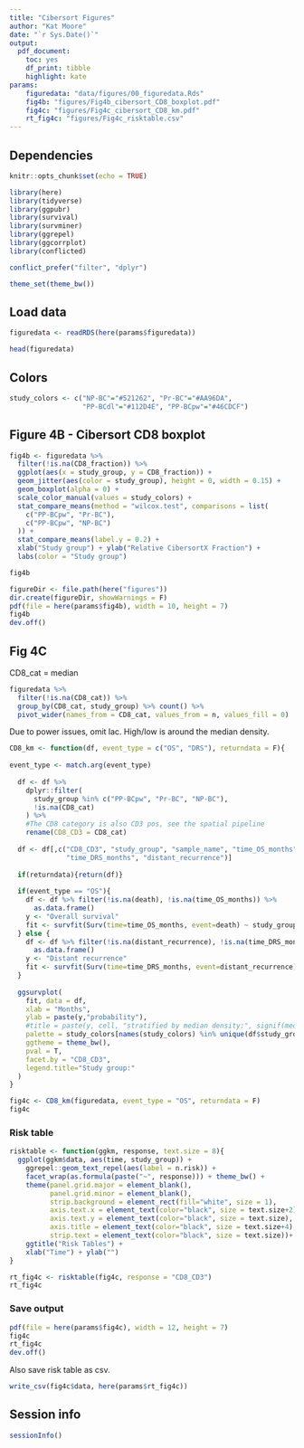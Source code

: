 ```yaml
---
title: "Cibersort Figures"
author: "Kat Moore"
date: "`r Sys.Date()`"
output: 
  pdf_document:
    toc: yes
    df_print: tibble
    highlight: kate
params:
    figuredata: "data/figures/00_figuredata.Rds"
    fig4b: "figures/Fig4b_cibersort_CD8_boxplot.pdf"
    fig4c: "figures/Fig4c_cibersort_CD8_km.pdf"
    rt_fig4c: "figures/Fig4c_risktable.csv"
---
```


## Dependencies

```r
knitr::opts_chunk$set(echo = TRUE)
```

```r
library(here)
library(tidyverse)
library(ggpubr)
library(survival)
library(survminer)
library(ggrepel)
library(ggcorrplot)
library(conflicted)

conflict_prefer("filter", "dplyr")

theme_set(theme_bw())
```

## Load data

```r
figuredata <- readRDS(here(params$figuredata))

head(figuredata)
```

## Colors

```r
study_colors <- c("NP-BC"="#521262", "Pr-BC"="#AA96DA",
                  "PP-BCdl"="#112D4E", "PP-BCpw"="#46CDCF")
```

## Figure 4B - Cibersort CD8 boxplot

```r
fig4b <- figuredata %>%
  filter(!is.na(CD8_fraction)) %>%
  ggplot(aes(x = study_group, y = CD8_fraction)) +
  geom_jitter(aes(color = study_group), height = 0, width = 0.15) +
  geom_boxplot(alpha = 0) +
  scale_color_manual(values = study_colors) +
  stat_compare_means(method = "wilcox.test", comparisons = list(
    c("PP-BCpw", "Pr-BC"),
    c("PP-BCpw", "NP-BC")
  )) +
  stat_compare_means(label.y = 0.2) +
  xlab("Study group") + ylab("Relative CibersortX Fraction") +
  labs(color = "Study group")

fig4b
```

```r
figureDir <- file.path(here("figures"))
dir.create(figureDir, showWarnings = F)
pdf(file = here(params$fig4b), width = 10, height = 7)
fig4b
dev.off()
```

## Fig 4C

CD8_cat = median

```r
figuredata %>%
  filter(!is.na(CD8_cat)) %>%
  group_by(CD8_cat, study_group) %>% count() %>%
  pivot_wider(names_from = CD8_cat, values_from = n, values_fill = 0)
```

Due to power issues, omit lac. High/low is around the median density.

```r
CD8_km <- function(df, event_type = c("OS", "DRS"), returndata = F){
  
event_type <- match.arg(event_type)
  
  df <- df %>% 
    dplyr::filter(
      study_group %in% c("PP-BCpw", "Pr-BC", "NP-BC"),
      !is.na(CD8_cat)
    ) %>%
    #The CD8 category is also CD3 pos, see the spatial pipeline
    rename(CD8_CD3 = CD8_cat)
  
  df <- df[,c("CD8_CD3", "study_group", "sample_name", "time_OS_months", "death",
              "time_DRS_months", "distant_recurrence")]
  
  if(returndata){return(df)}
  
  if(event_type == "OS"){
    df <- df %>% filter(!is.na(death), !is.na(time_OS_months)) %>%
      as.data.frame()
    y <- "Overall survival"
    fit <- survfit(Surv(time=time_OS_months, event=death) ~ study_group + CD8_CD3, data = df)
  } else {
    df <- df %>% filter(!is.na(distant_recurrence), !is.na(time_DRS_months)) %>%
      as.data.frame()
    y <- "Distant recurrence"
    fit <- survfit(Surv(time=time_DRS_months, event=distant_recurrence) ~ study_group + CD8_CD3, data = df)
  }
  
  ggsurvplot(
    fit, data = df,
    xlab = "Months", 
    ylab = paste(y,"probability"),
    #title = paste(y, cell, "stratified by median density:", signif(med, 2)),
    palette = study_colors[names(study_colors) %in% unique(df$study_group)],
    ggtheme = theme_bw(),
    pval = T,
    facet.by = "CD8_CD3",
    legend.title="Study group:"
  )
}

fig4c <- CD8_km(figuredata, event_type = "OS", returndata = F)
fig4c
```

### Risk table

```r
risktable <- function(ggkm, response, text.size = 8){
  ggplot(ggkm$data, aes(time, study_group)) + 
    ggrepel::geom_text_repel(aes(label = n.risk)) +
    facet_wrap(as.formula(paste("~", response))) + theme_bw() + 
    theme(panel.grid.major = element_blank(),
          panel.grid.minor = element_blank(),
          strip.background = element_rect(fill="white", size = 1),
          axis.text.x = element_text(color="black", size = text.size+2),
          axis.text.y = element_text(color="black", size = text.size),
          axis.title = element_text(color="black", size = text.size+4),
          strip.text = element_text(color="black", size = text.size))+
    ggtitle("Risk Tables") +
    xlab("Time") + ylab("")
}

rt_fig4c <- risktable(fig4c, response = "CD8_CD3")
rt_fig4c
```

### Save output

```r
pdf(file = here(params$fig4c), width = 12, height = 7)
fig4c
rt_fig4c
dev.off()
```

Also save risk table as csv.

```r
write_csv(fig4c$data, here(params$rt_fig4c))
```

## Session info

```r
sessionInfo()
```
